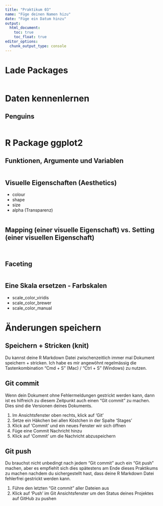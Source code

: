 ```yaml
---
title: "Praktikum 03"
name: "Füge deinen Namen hizu"
date: "Füge ein Datum hinzu"
output: 
  html_document: 
    toc: true
    toc_float: true
editor_options: 
  chunk_output_type: console
---
```


# Lade Packages

```r

```

# Daten kennenlernen

## Penguins

```r

```

# R Package ggplot2

## Funktionen, Argumente und Variablen

```r

```

## Visuelle Eigenschaften (Aesthetics) 

- colour
- shape
- size
- alpha (Transparenz)

```r

```

## Mapping (einer visuelle Eigenschaft) vs. Setting (einer visuellen Eigenschaft)

```r


```


```r


```

## Faceting

```r



```

## Eine Skala ersetzen - Farbskalen

- scale_color_viridis
- scale_color_brewer
- scale_color_manual

# Änderungen speichern

## Speichern + Stricken (knit)

Du kannst deine R Markdown Datei zwischenzeitlich immer mal Dokument speichern + stricken. Ich habe es mir angewöhnt regelmässig die Tastenkombination "Cmd + S" (Mac) / "Ctrl + S" (Windows) zu nutzen. 

## Git commit 

Wenn dein Dokument ohne Fehlermeldungen gestrickt werden kann, dann ist es hilfreich zu diesem Zeitpunkt auch einen "Git commit" zu machen. Dies sind die Versionen deines Dokuments.

1. Im Ansichtsfenster oben rechts, klick auf 'Git'
2. Setze ein Häkchen bei allen Köstchen in der Spalte 'Stages'
3. Klick auf 'Commit' und ein neues Fenster wir sich öffnen 
4. Füge eine Commit Nachricht hinzu
5. Klick auf 'Commit' um die Nachricht abzuspeichern

## Git push 

Du brauchst nicht unbedingt nach jedem "Git commit" auch ein "Git push" machen, aber es empfiehlt sich dies spätestens am Ende dieses Praktikums zu machen nachdem du sichergestellt hast, dass deine R Markdown Datei fehlerfrei gestrickt werden kann. 

1. Führe den letzten "Git commit" aller Dateien aus
1. Klick auf 'Push' im Git Ansichtsfenster um den Status deines Projektes auf GitHub zu pushen

